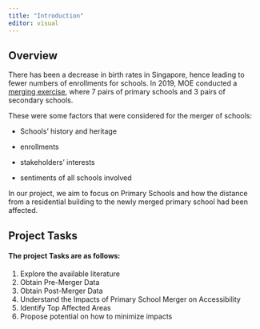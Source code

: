 ```yaml
---
title: "Introduction"
editor: visual
---
```


## Overview

There has been a decrease in birth rates in Singapore, hence leading to fewer numbers of enrollments for schools. In 2019, MOE conducted a [merging exercise](https://www.moe.gov.sg/news/press-releases/20171229-names-of-primary-and-secondary-schools-merging-in-2019), where 7 pairs of primary schools and 3 pairs of secondary schools.

These were some factors that were considered for the merger of schools:

-   Schools' history and heritage

-   enrollments

-   stakeholders' interests

-   sentiments of all schools involved

In our project, we aim to focus on Primary Schools and how the distance from a residential building to the newly merged primary school had been affected.

## Project Tasks

#### The project Tasks are as follows:

1.  Explore the available literature
2.  Obtain Pre-Merger Data
3.  Obtain Post-Merger Data
4.  Understand the Impacts of Primary School Merger on Accessibility
5.  Identify Top Affected Areas
6.  Propose potential on how to minimize impacts
